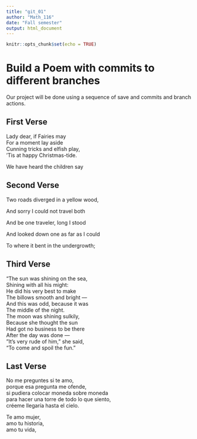 ---
title: "git_01"
author: "Math_116"
date: "Fall semester"
output: html_document
---

```{r setup, include=FALSE}
knitr::opts_chunk$set(echo = TRUE)
```
# Build a Poem with commits to different branches
Our project will be done using a sequence of save and commits and branch actions.
<!-- Do not modify or change any text in "!--" bracketed areas such as this --- these are instructions to
you, if you change any of this the git program will notice it and compromise your git merging strategy !-->

## First Verse 
<!--Put the first five lines of a poem by Lewis Carrol in this section!-->
Lady dear, if Fairies may  
For a moment lay aside   
Cunning tricks and elfish play,   
'Tis at happy Christmas-tide.  

We have heard the children say   

## Second Verse
<!--Put the first five lines of a poem by Robert Frost here!-->
Two roads diverged in a yellow wood,  


And sorry I could not travel both  


And be one traveler, long I stood  


And looked down one as far as I could  


To where it bent in the undergrowth;  

## Third Verse
<!--Put the first two verses of The Walrus and the Carpenter here!-->
"The sun was shining on the sea,   
Shining with all his might:   
He did his very best to make   
The billows smooth and bright —   
And this was odd, because it was   
The middle of the night.   
The moon was shining sulkily,   
 Because she thought the sun   
Had got no business to be there   
 After the day was done —   
"It's very rude of him," she said,   
"To come and spoil the fun."   
      
## Last Verse
<!--Put a short poem of your choice 8-20 lines,here!-->
No me preguntes si te amo,  
porque esa pregunta me ofende,  
si pudiera colocar moneda sobre moneda  
para hacer una torre de todo lo que siento,  
créeme llegaría hasta el cielo.  

Te amo mujer,  
amo tu historia,  
amo tu vida,  

